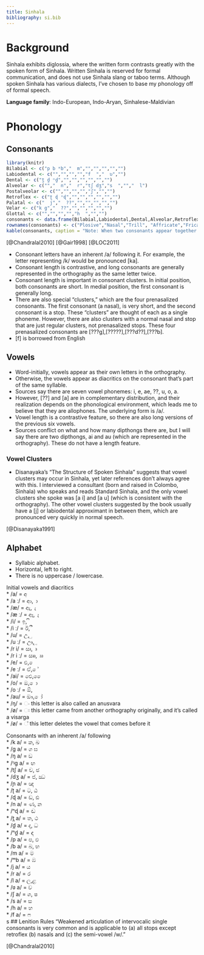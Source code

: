 ```yaml
---
title: Sinhala
bibliography: si.bib
---
```


# Background

Sinhala exhibits diglossia, where the written form contrasts greatly with the spoken form of Sinhala. Written Sinhala is reserved for formal communication, and does not use Sinhala slang or taboo terms. Although spoken Sinhala has various dialects, I've chosen to base my phonology off of formal speech.

**Language family**: Indo-European, Indo-Aryan, Sinhalese-Maldivian

# Phonology
## Consonants
<!-- This is incorrect -->
```r
library(knitr)
Bilabial <- c("p b ᵐb","  m","","","","","")
Labiodental <- c("","","","","f  ","  ʋ","")
Dental <- c("t̪ d̪ ⁿd̪","","","","","","")
Alveolar <- c("","  n","  r","tʃ dʒ","s  ","","  l")
Postalveolar <- c("","","","","ʃ","","")
Retroflex <- c("ʈ ɖ ⁿɖ","","","","","","")
Palatal <- c("  j","  ??","","","","","")
Velar <- c("k g","  ??","","","","","")
Glottal <- c("","","","","h  ","","")
consonants <- data.frame(Bilabial,Labiodental,Dental,Alveolar,Retroflex, Palatal, Velar, Glottal)
rownames(consonants) <- c("Plosive","Nasal","Trill", "Affricate","Fricative","Approximant","Lateral approximant")
kable(consonants, caption = "Note: When two consonants appear together in a cell, the left is voiceless and the right is voiced. When three consonants appear together in a cell, the leftmost is voiceless, the middle is voiced, and the rightmost is prenasalized and voiced.")
```

[@Chandralal2010]
[@Gair1998]
[@LOC2011]

- Consonant letters have an inherent /a/ following it. For example, the letter representing /k/ would be pronounced [ka].
- Consonant length is contrastive, and long consonants are generally represented in the orthography as the same letter twice.
- Consonant length is important in consonant clusters. In initial position, both consonants are short. In medial position, the first consonant is generally long.
- There are also special "clusters," which are the four prenasalized consonants. The first consonant (a nasal), is very short, and the second consonant is a stop. These "clusters" are thought of each as a single phoneme. However, there are also clusters with a normal nasal and stop that are just regular clusters, not prenasalized stops. These four prenasalized consonants are [???g],[?????],[???d??],[???b].
- [f] is borrowed from English

## Vowels
- Word-initially, vowels appear as their own letters in the orthography.
- Otherwise, the vowels appear as diacritics on the consonant that's part of the same syllable.
- Sources say there are seven vowel phonemes: i, e, ae, ??, u, o, a.
- However, [??] and [a] are in complementary distribution, and their realization depends on the phonological environment, which leads me to believe that they are allophones. The underlying form is /a/.
- Vowel length is a contrastive feature, so there are also long versions of the previous six vowels.
- Sources conflict on what and how many dipthongs there are, but I will say there are two dipthongs, ai and au (which are represented in the orthography). These do not have a length feature.

### Vowel Clusters
- Disanayaka's "The Structure of Spoken Sinhala" suggests that vowel clusters may occur in Sinhala, yet later references don't always agree with this. I interviewed a consultant (born and raised in Colombo, Sinhala) who speaks and reads Standard Sinhala, and the only vowel clusters she spoke was [a i] and [a u] (which is consistent with the orthography). The other vowel clusters suggested by the book usually have a [j] or labiodental approximant in between them, which are pronounced very quickly in normal speech.

[@Disanayaka1991]

## Alphabet
- Syllabic alphabet.
- Horizontal, left to right.
- There is no uppercase / lowercase.

Initial vowels and diacritics  
* /a/ = අ  
* /a ː/ = ආ, ා  
* /æ/ = ඇ, ැ  
* /æ ː/ = ඈ, ෑ  
* /i/ = ඉ, ි  
* /i ː/ = ඊ, ී  
* /u/ = උ, ු  
* /u ː/ = ඌ, ූ    
* /r i/ = ඍ, ෘ  
* /r i ː/ = ඎ, ෲ  
* /e/ = එ, ෙ  
* /e ː/ = ඒ, ේ  
* /ai/ = ඓ, ෛ  
* /o/ = ඔ, ො  
* /o ː/ = ඕ,  
* /au/ = ඖ, ෝ  
* /ŋ/ = ං this letter is also called an anusvara  
* /ø/ = ඃ this letter came from another orthography originally, and it's called a visarga  
* /ø/ = ් this letter deletes the vowel that comes before it  

Consonants with an inherent /a/ following  
* /k a/ = ක, ඛ  
* /g a/ = ග ඝ  
* /ŋ a/ = ඞ  
* /ᵑg a/ = ඟ  
* /tʃ a/ = ච, ඡ  
* /dʒ a/ = ජ, ඣ  
* /ɲ a/ = ඤ  
* /ʈ a/ = ට, ඨ  
* /ɖ a/ = ඩ, ඪ  
* /n a/ = ණ, න  
* /ⁿɖ a/ = ඬ  
* /t̪ a/ = ත, ථ  
* /d̪ a/ = ද, ධ  
* /ⁿd̪ a/ = ඳ  
* /p a/ = ප, ඵ  
* /b a/ = බ, භ  
* /m a/ = ම  
* /ᵐb a/ = ඹ  
* /j a/ = ය  
* /r a/ = ර  
* /l a/ = ල,ළ  
* /ʋ a/ = ව  
* /ʃ a/ = ශ, ෂ  
* /s a/ = ස  
* /h a/ = හ  
* /f a/ = ෆ  
s
## Lenition Rules
"Weakened articulation of intervocalic single consonants is very common and is applicable to (a) all stops except retroflex (b) nasals and (c) the semi-vowel /w/."

[@Chandralal2010]
